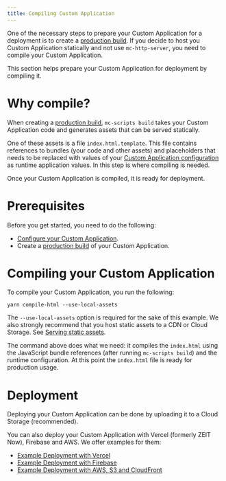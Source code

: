 ```yaml
---
title: Compiling Custom Application
---
```


One of the necessary steps to prepare your Custom Application for a deployment is to create a [production build](/deployment/production-build). If you decide to host you Custom Application statically and not use `mc-http-server`, you need to compile your Custom Application.

This section helps prepare your Custom Application for deployment by compiling it.

# Why compile?

When creating a [production build](/deployment/production-build), `mc-scripts build` takes your Custom Application code and generates assets that can be served statically.

One of these assets is a file `index.html.template`. This file contains references to bundles (your code and other assets) and placeholders that needs to be replaced with values of your [Custom Application configuration](/development/application-config) as runtime application values. In this step is where compiling is needed.

Once your Custom Application is compiled, it is ready for deployment.

# Prerequisites

Before you get started, you need to do the following:

- [Configure your Custom Application](/development/application-config).
- Create a [production build](/deployment/production-build) of your Custom Application.

# Compiling your Custom Application

To compile your Custom Application, you run the following:

```console noPromptLines="2,4-6"
yarn compile-html --use-local-assets
```

<Info>

The `--use-local-assets` option is required for the sake of this example. We also strongly recommend that you host static assets to a CDN or Cloud Storage. See [Serving static assets](/deployment/serving-static-assets).

</Info>

The command above does what we need: it compiles the `index.html` using the JavaScript bundle references (after running `mc-scripts build`) and the runtime configuration. At this point the `index.html` file is ready for production usage.

# Deployment

Deploying your Custom Application can be done by uploading it to a Cloud Storage (recommended).

You can also deploy your Custom Application with Vercel (formerly ZEIT Now), Firebase and AWS.
We offer examples for them:

- [Example Deployment with Vercel](/deployment/example-deployment-vercel)
- [Example Deployment with Firebase](/deployment/example-deployment-firebase)
- [Example Deployment with AWS, S3 and CloudFront](/deployment/example-deployment-aws-s3-cloudfront)
